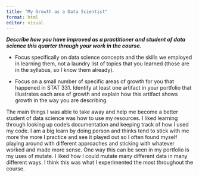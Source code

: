 ```yaml
---
title: "My Growth as a Data Scientist"
format: html
editor: visual
---
```


***Describe how you have improved as a practitioner and student of data science this quarter through your work in the course.***

-   Focus specifically on data science concepts and the skills we employed in learning them, not a laundry list of topics that you learned (those are in the syllabus, so I know them already).

-   Focus on a small number of specific areas of growth for you that happened in STAT 331. Identify at least one artifact in your portfolio that illustrates each area of growth and explain how this artifact shows growth in the way you are describing.

The main things I was able to take away and help me become a better student of data science was how to use my resources. I liked learning through looking up code's documentation and keeping track of how I used my code. I am a big learn by doing person and thinks tend to stick with me more the more I practice and see it played out so I often found myself playing around with different approaches and sticking with whatever worked and made more sense. One way this can be seen in my portfolio is my uses of mutate. I liked how I could mutate many different data in many different ways. I think this was what I experimented the most throughout the course.
